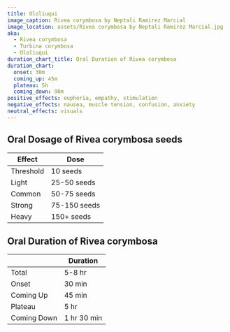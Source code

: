```yaml
---
title: Ololiuqui
image_caption: Rivea corymbosa by Neptali Ramirez Marcial
image_location: assets/Rivea corymbosa by Neptali Ramirez Marcial.jpg
aka:
  - Rivea corymbosa
  - Turbina corymbosa
  - Ololiuqui
duration_chart_title: Oral Duration of Rivea corymbosa
duration_chart:
  onset: 30m
  coming_up: 45m
  plateau: 5h
  coming_down: 90m
positive_effects: euphoria, empathy, stimulation
negative_effects: nausea, muscle tension, confusion, anxiety
neutral_effects: visuals
---
```


## Oral Dosage of Rivea corymbosa seeds
| Effect | Dose |
| --- | --- |
| Threshold | 10 seeds |
| Light | 25-50 seeds |
| Common | 50-75 seeds |
| Strong | 75-150 seeds |
| Heavy | 150+ seeds |

## Oral Duration of Rivea corymbosa
|  | Duration |
| --- | --- |
| Total | 5-8 hr |
| Onset | 30 min |
| Coming Up | 45 min |
| Plateau | 5 hr |
| Coming Down | 1 hr 30 min |





